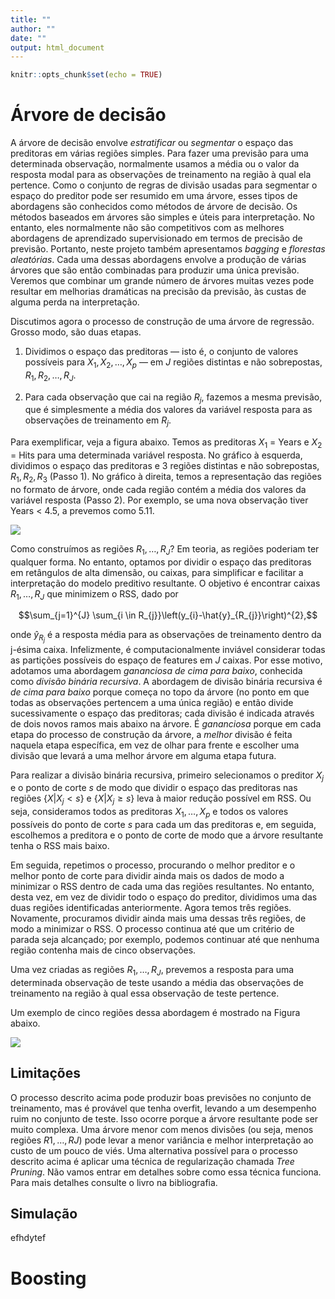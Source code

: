```yaml
---
title: ""
author: ""
date: ""
output: html_document
---
```


```r
knitr::opts_chunk$set(echo = TRUE)
```

# Árvore de decisão

A árvore de decisão envolve *estratificar* ou *segmentar* o espaço das preditoras em várias regiões simples. Para fazer uma previsão para uma determinada observação, normalmente usamos a média ou o valor da resposta modal para as observações de treinamento na região à qual ela pertence. Como o conjunto de regras de divisão usadas para segmentar o espaço do preditor pode ser resumido em uma árvore, esses tipos de abordagens são conhecidos como métodos de árvore de decisão. Os métodos baseados em árvores são simples e úteis para interpretação. No entanto, eles normalmente não são competitivos com as melhores abordagens de aprendizado supervisionado em termos de precisão de previsão. Portanto, neste projeto também apresentamos *bagging* e *florestas aleatórias*. Cada uma dessas abordagens envolve a produção de várias árvores que são então combinadas para produzir uma única previsão. Veremos que combinar um grande número de árvores muitas vezes pode resultar em melhorias dramáticas na precisão da previsão, às custas de alguma perda na interpretação.

Discutimos agora o processo de construção de uma árvore de regressão. Grosso modo, são duas etapas.

1.  Dividimos o espaço das preditoras --- isto é, o conjunto de valores possíveis para $X_1, X_2,…,X_p$ --- em $J$ regiões distintas e não sobrepostas, $R_1, R_2,…,R_J$.

2.  Para cada observação que cai na região $R_j$, fazemos a mesma previsão, que é simplesmente a média dos valores da variável resposta para as observações de treinamento em $R_j$.

Para exemplificar, veja a figura abaixo. Temos as preditoras $X_1$ = Years e $X_2$ = Hits para uma determinada variável resposta. No gráfico à esquerda, dividimos o espaço das preditoras e 3 regiões distintas e não sobrepostas, $R_1, R_2, R_3$ (Passo 1). No gráfico à direita, temos a representação das regiões no formato de árvore, onde cada região contém a média dos valores da variável resposta (Passo 2). Por exemplo, se uma nova observação tiver Years \< 4.5, a prevemos como 5.11.

![](images/tree-plot.png)

Como construímos as regiões $R_1,…,R_J$? Em teoria, as regiões poderiam ter qualquer forma. No entanto, optamos por dividir o espaço das preditoras em retângulos de alta dimensão, ou caixas, para simplificar e facilitar a interpretação do modelo preditivo resultante. O objetivo é encontrar caixas $R_1,…,R_J$ que minimizem o RSS, dado por

$$\sum_{j=1}^{J} \sum_{i \in R_{j}}\left(y_{i}-\hat{y}_{R_{j}}\right)^{2},$$

onde $\hat y_{R_j}$ é a resposta média para as observações de treinamento dentro da j-ésima caixa. Infelizmente, é computacionalmente inviável considerar todas as partições possíveis do espaço de features em $J$ caixas. Por esse motivo, adotamos uma abordagem *gananciosa de cima para baixo*, conhecida como *divisão binária recursiva*. A abordagem de divisão binária recursiva é *de cima para baixo* porque começa no topo da árvore (no ponto em que todas as observações pertencem a uma única região) e então divide sucessivamente o espaço das preditoras; cada divisão é indicada através de dois novos ramos mais abaixo na árvore. É *gananciosa* porque em cada etapa do processo de construção da árvore, a *melhor* divisão é feita naquela etapa específica, em vez de olhar para frente e escolher uma divisão que levará a uma melhor árvore em alguma etapa futura.

Para realizar a divisão binária recursiva, primeiro selecionamos o preditor $X_j$ e o ponto de corte $s$ de modo que dividir o espaço das preditoras nas regiões $\{X|X_j < s\}$ e $\{X|X_j ≥ s\}$ leva à maior redução possível em RSS. Ou seja, consideramos todos as preditoras $X_1,…,X_p$ e todos os valores possíveis do ponto de corte $s$ para cada um das preditoras e, em seguida, escolhemos a preditora e o ponto de corte de modo que a árvore resultante tenha o RSS mais baixo.

Em seguida, repetimos o processo, procurando o melhor preditor e o melhor ponto de corte para dividir ainda mais os dados de modo a minimizar o RSS dentro de cada uma das regiões resultantes. No entanto, desta vez, em vez de dividir todo o espaço do preditor, dividimos uma das duas regiões identificadas anteriormente. Agora temos três regiões. Novamente, procuramos dividir ainda mais uma dessas três regiões, de modo a minimizar o RSS. O processo continua até que um critério de parada seja alcançado; por exemplo, podemos continuar até que nenhuma região contenha mais de cinco observações.

Uma vez criadas as regiões $R_1,…,R_J$, prevemos a resposta para uma determinada observação de teste usando a média das observações de treinamento na região à qual essa observação de teste pertence.

Um exemplo de cinco regiões dessa abordagem é mostrado na Figura abaixo.

![](images/tree-example.png)

## Limitações

O processo descrito acima pode produzir boas previsões no conjunto de treinamento, mas é provável que tenha overfit, levando a um desempenho ruim no conjunto de teste. Isso ocorre porque a árvore resultante pode ser muito complexa. Uma árvore menor com menos divisões (ou seja, menos regiões $R1,…,RJ$) pode levar a menor variância e melhor interpretação ao custo de um pouco de viés. Uma alternativa possível para o processo descrito acima é aplicar uma técnica de regularização chamada *Tree Pruning*. Não vamos entrar em detalhes sobre como essa técnica funciona. Para mais detalhes consulte o livro na bibliografia.

## Simulação

efhdytef

# Boosting
